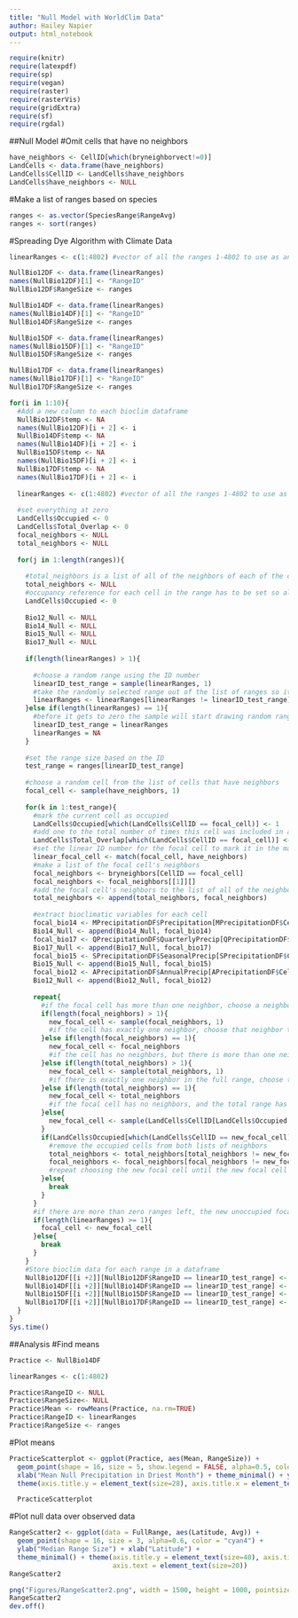 ```yaml
---
title: "Null Model with WorldClim Data"
author: Hailey Napier
output: html_notebook
---
```


```r
require(knitr)
require(latexpdf)
require(sp)
require(vegan)
require(raster)
require(rasterVis)
require(gridExtra)
require(sf)
require(rgdal)
```

##Null Model
#Omit cells that have no neighbors
```r
have_neighbors <- CellID[which(bryneighborvect!=0)]
LandCells <- data.frame(have_neighbors)
LandCells$CellID <- LandCells$have_neighbors
LandCells$have_neighbors <- NULL
```

#Make a list of ranges based on species
```r
ranges <- as.vector(SpeciesRange$RangeAvg)
ranges <- sort(ranges)
```

#Spreading Dye Algorithm with Climate Data
```r
linearRanges <- c(1:4802) #vector of all the ranges 1-4802 to use as an identifier because some ranges have the same size

NullBio12DF <- data.frame(linearRanges)
names(NullBio12DF)[1] <- "RangeID"
NullBio12DF$RangeSize <- ranges

NullBio14DF <- data.frame(linearRanges)
names(NullBio14DF)[1] <- "RangeID"
NullBio14DF$RangeSize <- ranges

NullBio15DF <- data.frame(linearRanges)
names(NullBio15DF)[1] <- "RangeID"
NullBio15DF$RangeSize <- ranges

NullBio17DF <- data.frame(linearRanges)
names(NullBio17DF)[1] <- "RangeID"
NullBio17DF$RangeSize <- ranges

for(i in 1:10){
  #Add a new column to each bioclim dataframe
  NullBio12DF$temp <- NA
  names(NullBio12DF)[i + 2] <- i
  NullBio14DF$temp <- NA
  names(NullBio14DF)[i + 2] <- i
  NullBio15DF$temp <- NA
  names(NullBio15DF)[i + 2] <- i
  NullBio17DF$temp <- NA
  names(NullBio17DF)[i + 2] <- i
  
  linearRanges <- c(1:4802) #vector of all the ranges 1-4802 to use as an identifier because some ranges have the same size
  
  #set everything at zero
  LandCells$Occupied <- 0
  LandCells$Total_Overlap <- 0
  focal_neighbors <- NULL
  total_neighbors <- NULL
  
  for(j in 1:length(ranges)){
    
    #total_neighbors is a list of all of the neighbors of each of the cells in the range, so it resets with each new range
    total_neighbors <- NULL
    #occupancy reference for each cell in the range has to be set so all of the cells are empty when you start a new range
    LandCells$Occupied <- 0
    
    Bio12_Null <- NULL
    Bio14_Null <- NULL
    Bio15_Null <- NULL
    Bio17_Null <- NULL
    
    if(length(linearRanges) > 1){
      
      #choose a random range using the ID number
      linearID_test_range = sample(linearRanges, 1)
      #take the randomly selected range out of the list of ranges so it doesn't get redrawn
      linearRanges <- linearRanges[linearRanges != linearID_test_range]
    }else if(length(linearRanges) == 1){
      #before it gets to zero the sample will start drawing random ranges to keep from getting to zero, so make sure it takes the last range and not a random one
      linearID_test_range = linearRanges
      linearRanges = NA
    }
    
    #set the range size based on the ID
    test_range = ranges[linearID_test_range]
    
    #choose a random cell from the list of cells that have neighbors
    focal_cell <- sample(have_neighbors, 1)
    
    for(k in 1:test_range){
      #mark the current cell as occupied
      LandCells$Occupied[which(LandCells$CellID == focal_cell)] <- 1
      #add one to the total number of times this cell was included in any range
      LandCells$Total_Overlap[which(LandCells$CellID == focal_cell)] <- LandCells$Total_Overlap[which(LandCells$CellID == focal_cell)] + 1
      #set the linear ID number for the focal cell to mark it in the matrix
      linear_focal_cell <- match(focal_cell, have_neighbors)
      #make a list of the focal cell's neighbors
      focal_neighbors <- bryneighbors[CellID == focal_cell]
      focal_neighbors <- focal_neighbors[[1]][]
      #add the focal cell's neighbors to the list of all of the neighbors of every cell in the range
      total_neighbors <- append(total_neighbors, focal_neighbors)
      
      #extract bioclimatic variables for each cell
      focal_bio14 <- MPrecipitationDF$Precipitation[MPrecipitationDF$CellID == focal_cell]
      Bio14_Null <- append(Bio14_Null, focal_bio14)
      focal_bio17 <- QPrecipitationDF$QuarterlyPrecip[QPrecipitationDF$CellID == focal_cell]
      Bio17_Null <- append(Bio17_Null, focal_bio17)
      focal_bio15 <- SPrecipitationDF$SeasonalPrecip[SPrecipitationDF$CellID == focal_cell]
      Bio15_Null <- append(Bio15_Null, focal_bio15)
      focal_bio12 <- APrecipitationDF$AnnualPrecip[APrecipitationDF$CellID == focal_cell]
      Bio12_Null <- append(Bio12_Null, focal_bio12)
      
      repeat{
        #if the focal cell has more than one neighbor, choose a neighbor at random to be the next focal cell
        if(length(focal_neighbors) > 1){
          new_focal_cell <- sample(focal_neighbors, 1)
          #if the cell has exactly one neighbor, choose that neighbor to be the next focal cell
        }else if(length(focal_neighbors) == 1){
          new_focal_cell <- focal_neighbors
          #if the cell has no neighbors, but there is more than one neighbor of any cell in the range, choose one of the total range neighbors at random
        }else if(length(total_neighbors) > 1){
          new_focal_cell <- sample(total_neighbors, 1)
          #if there is exactly one neighbor in the full range, choose that neighbor to be the next focal cell
        }else if(length(total_neighbors) == 1){
          new_focal_cell <- total_neighbors
          #if the focal cell has no neighbors, and the total range has no neighbors, choose a random unoccupied cell to be the next focal cell
        }else{
          new_focal_cell <- sample(LandCells$CellID[LandCells$Occupied == 0], 1)
        }
        if(LandCells$Occupied[which(LandCells$CellID == new_focal_cell)] == 1){
          #remove the occupied cells from both lists of neighbors
          total_neighbors <- total_neighbors[total_neighbors != new_focal_cell]
          focal_neighbors <- focal_neighbors[focal_neighbors != new_focal_cell]
          #repeat choosing the new focal cell until the new focal cell is unoccupied
        }else{
          break
        }
      }
      #if there are more than zero ranges left, the new unoccupied focal cell is the focal cell
      if(length(linearRanges) >= 1){
        focal_cell <- new_focal_cell
      }else{
        break
      }
    }
    #Store bioclim data for each range in a dataframe
    NullBio12DF[[i +2]][NullBio12DF$RangeID == linearID_test_range] <- median(Bio12_Null, na.rm = T)
    NullBio14DF[[i +2]][NullBio14DF$RangeID == linearID_test_range] <- median(Bio14_Null, na.rm = T)
    NullBio15DF[[i +2]][NullBio15DF$RangeID == linearID_test_range] <- median(Bio15_Null, na.rm = T)
    NullBio17DF[[i +2]][NullBio17DF$RangeID == linearID_test_range] <- median(Bio17_Null, na.rm = T)
  }
}
Sys.time()
```

##Analysis
#Find means
```r
Practice <- NullBio14DF

linearRanges <- c(1:4802)

Practice$RangeID <- NULL
Practice$RangeSize<- NULL
Practice$Mean <- rowMeans(Practice, na.rm=TRUE)
Practice$RangeID <- linearRanges
Practice$RangeSize <- ranges

```

#Plot means
```r
PracticeScatterplot <- ggplot(Practice, aes(Mean, RangeSize)) + 
  geom_point(shape = 16, size = 5, show.legend = FALSE, alpha=0.5, color = "cyan4") + ylab("Null Species Median Range Size") + 
  xlab("Mean Null Precipitation in Driest Month") + theme_minimal() + ylim(0,1600) + geom_smooth(size = 2,color = "gray63") +
  theme(axis.title.y = element_text(size=28), axis.title.x = element_text(size=28), axis.text.x = element_text(size=20), axis.text.y = element_text(size = 20)) +

  PracticeScatterplot

```

#Plot null data over observed data
```r
RangeScatter2 <- ggplot(data = FullRange, aes(Latitude, Avg)) + 
  geom_point(shape = 16, size = 3, alpha=0.6, color = "cyan4") + 
  ylab("Median Range Size") + xlab("Latitude") + 
  theme_minimal() + theme(axis.title.y = element_text(size=40), axis.title.x = element_text(size=40),  
                          axis.text = element_text(size=20))
RangeScatter2

png("Figures/RangeScatter2.png", width = 1500, height = 1000, pointsize = 20)
RangeScatter2
dev.off()
```


